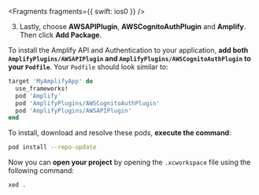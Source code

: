 <BlockSwitcher>

<Block name="Swift Package Manager">


<Fragments fragments={{ swift: ios0 }} />

3. Lastly, choose **AWSAPIPlugin**, **AWSCognitoAuthPlugin** and **Amplify**. Then click **Add Package**.

</Block>

<Block name="CocoaPods">

To install the Amplify API and Authentication to your application, **add both `AmplifyPlugins/AWSAPIPlugin` and `AmplifyPlugins/AWSCognitoAuthPlugin` to your `Podfile`**. Your `Podfile` should look similar to:

```ruby
target 'MyAmplifyApp' do
  use_frameworks!
  pod 'Amplify'
  pod 'AmplifyPlugins/AWSCognitoAuthPlugin'
  pod 'AmplifyPlugins/AWSAPIPlugin'
end
```

To install, download and resolve these pods, **execute the command**:

```bash
pod install --repo-update
```

Now you can **open your project** by opening the `.xcworkspace` file using the following command:

```bash
xed .
```

</Block>

</BlockSwitcher>
